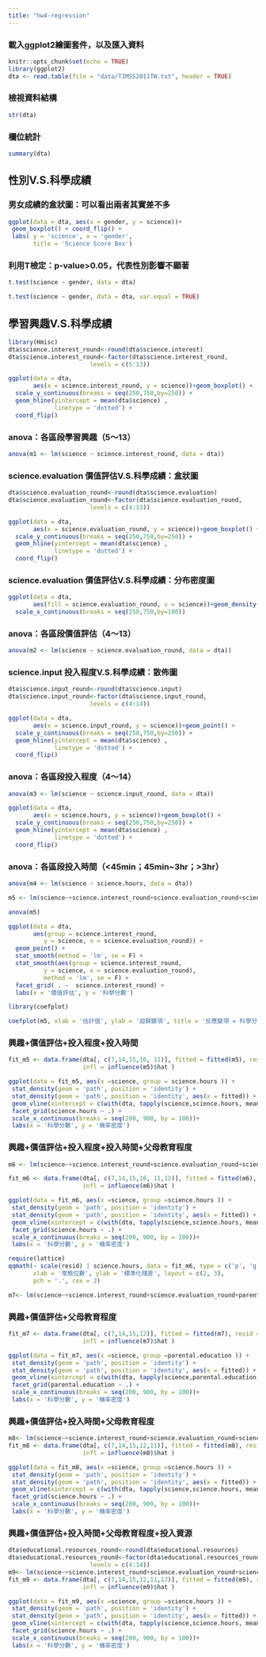 ```yaml
---
title: "hw4-regression"
---
```


### 載入ggplot2繪圖套件，以及匯入資料
```r
knitr::opts_chunk$set(echo = TRUE)
library(ggplot2)
dta <- read.table(file = "data/TIMSS2011TW.txt", header = TRUE)
```

### 檢視資料結構
```r
str(dta)
```

### 欄位統計
```r
summary(dta)
```

## 性別V.S.科學成績
### 男女成績的盒狀圖：可以看出兩者其實差不多
```r
ggplot(data = dta, aes(x = gender, y = science))+
 geom_boxplot() + coord_flip() +
 labs( y = 'science', x = 'gender', 
       title = 'Science Score Box')
```

### 利用T檢定：p-value>0.05，代表性別影響不顯著
```r

t.test(science ~ gender, data = dta)

t.test(science ~ gender, data = dta, var.equal = TRUE)
```

## 學習興趣V.S.科學成績

```r
library(Hmisc)
dta$science.interest_round<-round(dta$science.interest)
dta$science.interest_round<-factor(dta$science.interest_round, 
                       levels = c(5:13))

ggplot(data = dta, 
       aes(x = science.interest_round, y = science))+geom_boxplot() +
  scale_y_continuous(breaks = seq(250,750,by=250)) +
  geom_hline(yintercept = mean(dta$science) , 
             linetype = 'dotted') +
  coord_flip()
```

### anova：各區段學習興趣（5～13）
```r
anova(m1 <- lm(science ~ science.interest_round, data = dta))
```

### science.evaluation 價值評估V.S.科學成績：盒狀圖
```r
dta$science.evaluation_round<-round(dta$science.evaluation)
dta$science.evaluation_round<-factor(dta$science.evaluation_round, 
                       levels = c(4:13))

ggplot(data = dta, 
       aes(x = science.evaluation_round, y = science))+geom_boxplot() +
  scale_y_continuous(breaks = seq(250,750,by=250)) +
  geom_hline(yintercept = mean(dta$science) , 
             linetype = 'dotted') +
  coord_flip()
```

### science.evaluation 價值評估V.S.科學成績：分布密度圖
```r
ggplot(data = dta, 
       aes(fill = science.evaluation_round, x = science))+geom_density(alpha=0.3) +
  scale_x_continuous(breaks = seq(250,750,by=100)) 
```

### anova：各區段價值評估（4～13）
```r
anova(m2 <- lm(science ~ science.evaluation_round, data = dta))
```

### science.input 投入程度V.S.科學成績：散佈圖
```r
dta$science.input_round<-round(dta$science.input)
dta$science.input_round<-factor(dta$science.input_round, 
                       levels = c(4:14))

ggplot(data = dta, 
       aes(x = science.input_round, y = science))+geom_point() +
  scale_y_continuous(breaks = seq(250,750,by=250)) +
  geom_hline(yintercept = mean(dta$science) , 
             linetype = 'dotted') +
  coord_flip()
```

### anova：各區段投入程度（4～14）
```r
anova(m3 <- lm(science ~ science.input_round, data = dta))
```

```r
ggplot(data = dta, 
       aes(x = science.hours, y = science))+geom_boxplot() +
  scale_y_continuous(breaks = seq(250,750,by=250)) +
  geom_hline(yintercept = mean(dta$science) , 
             linetype = 'dotted') +
  coord_flip()
```


### anova：各區段投入時間（<45min；45min~3hr；>3hr）
```r
anova(m4 <- lm(science ~ science.hours, data = dta))
```

```r
m5 <- lm(science~+science.interest_round+science.evaluation_round+science.input_round+science.hours,data=dta)
```

```r
anova(m5)
```


```r
ggplot(data = dta, 
       aes(group = science.interest_round, 
          y = science, x = science.evaluation_round)) +
  geom_point() +
  stat_smooth(method = 'lm', se = F) +
  stat_smooth(aes(group = science.interest_round, 
          y = science, x = science.evaluation_round), 
          method = 'lm', se = F) + 
  facet_grid( . ~  science.interest_round) +
  labs(x = '價值評估', y = '科學分數')
```


```r
library(coefplot)
```


```r
coefplot(m5, xlab = '估計值', ylab = '迴歸變項', title = '反應變項 = 科學分數')
```

### 興趣+價值評估+投入程度+投入時間
```r
fit_m5 <- data.frame(dta[, c(7,14,15,16, 11)], fitted = fitted(m5), resid = resid(m5),
                     infl = influence(m5)$hat )

ggplot(data = fit_m5, aes(x =science, group = science.hours )) +
 stat_density(geom = 'path', position = 'identity') +
 stat_density(geom = 'path', position = 'identity', aes(x = fitted)) +
 geom_vline(xintercept = c(with(dta, tapply(science,science.hours, mean))), linetype = 'dotted')+
 facet_grid(science.hours ~ .) +
 scale_x_continuous(breaks = seq(200, 900, by = 100))+
 labs(x = '科學分數', y = '機率密度')
```

### 興趣+價值評估+投入程度+投入時間+父母教育程度
```r
m6 <- lm(science~+science.interest_round+science.evaluation_round+science.input_round+science.hours+parental.education,data=dta)

fit_m6 <- data.frame(dta[, c(7,14,15,16, 11,12)], fitted = fitted(m6), resid = resid(m6),
                     infl = influence(m6)$hat )

ggplot(data = fit_m6, aes(x =science, group =science.hours )) +
 stat_density(geom = 'path', position = 'identity') +
 stat_density(geom = 'path', position = 'identity', aes(x = fitted)) +
 geom_vline(xintercept = c(with(dta, tapply(science,science.hours, mean))), linetype = 'dotted')+
 facet_grid(science.hours ~ .) +
 scale_x_continuous(breaks = seq(200, 900, by = 100))+
 labs(x = '科學分數', y = '機率密度')
```


```r
require(lattice)
qqmath(~ scale(resid) | science.hours, data = fit_m6, type = c('p', 'g', 'r'),
       xlab = '常態位數', ylab = '標準化殘差', layout = c(2, 3),
       pch = '.', cex = 2)
```

```r
m7<- lm(science~+science.interest_round+science.evaluation_round+parental.education,data=dta)
```

### 興趣+價值評估+父母教育程度
```r
fit_m7 <- data.frame(dta[, c(7,14,15,12)], fitted = fitted(m7), resid = resid(m7),
                     infl = influence(m7)$hat )

ggplot(data = fit_m7, aes(x =science, group =parental.education )) +
 stat_density(geom = 'path', position = 'identity') +
 stat_density(geom = 'path', position = 'identity', aes(x = fitted)) +
 geom_vline(xintercept = c(with(dta, tapply(science,parental.education, mean))), linetype = 'dotted')+
 facet_grid(parental.education ~ .) +
 scale_x_continuous(breaks = seq(200, 900, by = 100))+
 labs(x = '科學分數', y = '機率密度')
```

### 興趣+價值評估+投入時間+父母教育程度
```r
m8<- lm(science~+science.interest_round+science.evaluation_round+science.hours+parental.education,data=dta)
fit_m8 <- data.frame(dta[, c(7,14,15,12,11)], fitted = fitted(m8), resid = resid(m8),
                     infl = influence(m8)$hat )

ggplot(data = fit_m8, aes(x =science, group =science.hours )) +
 stat_density(geom = 'path', position = 'identity') +
 stat_density(geom = 'path', position = 'identity', aes(x = fitted)) +
 geom_vline(xintercept = c(with(dta, tapply(science,science.hours, mean))), linetype = 'dotted')+
 facet_grid(science.hours ~ .) +
 scale_x_continuous(breaks = seq(200, 900, by = 100))+
 labs(x = '科學分數', y = '機率密度')
```

### 興趣+價值評估+投入時間+父母教育程度+投入資源
```r
dta$educational.resources_round<-round(dta$educational.resources)
dta$educational.resources_round<-factor(dta$educational.resources_round, 
                       levels = c(4:14))
m9<- lm(science~+science.interest_round+science.evaluation_round+science.hours+parental.education+educational.resources_round,data=dta)
fit_m9 <- data.frame(dta[, c(7,14,15,12,11,17)], fitted = fitted(m9), resid = resid(m9),
                     infl = influence(m9)$hat )

ggplot(data = fit_m9, aes(x =science, group =science.hours )) +
 stat_density(geom = 'path', position = 'identity') +
 stat_density(geom = 'path', position = 'identity', aes(x = fitted)) +
 geom_vline(xintercept = c(with(dta, tapply(science,science.hours, mean))), linetype = 'dotted')+
 facet_grid(science.hours ~ .) +
 scale_x_continuous(breaks = seq(200, 900, by = 100))+
 labs(x = '科學分數', y = '機率密度')
```